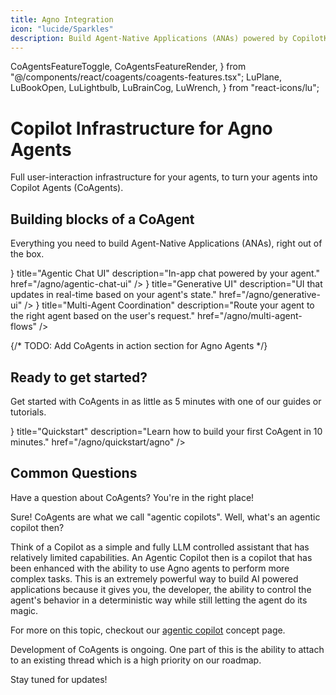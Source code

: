 ```yaml
---
title: Agno Integration
icon: "lucide/Sparkles"
description: Build Agent-Native Applications (ANAs) powered by CopilotKit and Agno Agents.
---
```


  CoAgentsFeatureToggle,
  CoAgentsFeatureRender,
} from "@/components/react/coagents/coagents-features.tsx";
  LuPlane,
  LuBookOpen,
  LuLightbulb,
  LuBrainCog,
  LuWrench,
} from "react-icons/lu";

# Copilot Infrastructure for Agno Agents

Full user-interaction infrastructure for your agents, to turn your agents into Copilot Agents (CoAgents).

## Building blocks of a CoAgent

Everything you need to build Agent-Native Applications (ANAs), right out of the box.

<Cards className="gap-6">
  <Card
    className="p-6 rounded-xl text-base border-[#FF3C1A]"
    icon={<LuMessageSquare className="text-[#FF3C1A]" />}
    title="Agentic Chat UI"
    description="In-app chat powered by your agent."
    href="/agno/agentic-chat-ui"
  />
  <Card
    className="p-6 rounded-xl text-base border-[#FF3C1A]"
    icon={<LuLayoutTemplate className="text-[#FF3C1A]" />}
    title="Generative UI"
    description="UI that updates in real-time based on your agent's state."
    href="/agno/generative-ui"
  />
  <Card
    className="p-6 rounded-xl text-base border-[#FF3C1A]"
    icon={<LuWand className="text-[#FF3C1A]" />}
    title="Multi-Agent Coordination"
    description="Route your agent to the right agent based on the user's request."
    href="/agno/multi-agent-flows"
  />
</Cards>

{/* TODO: Add CoAgents in action section for Agno Agents */}

## Ready to get started?

Get started with CoAgents in as little as 5 minutes with one of our guides or tutorials.

<Cards className="gap-6">
  <Card
    className="p-6 rounded-xl text-base border-[#FF3C1A]"
    icon={<LuPlay className="text-[#FF3C1A]" />}
    title="Quickstart"
    description="Learn how to build your first CoAgent in 10 minutes."
    href="/agno/quickstart/agno"
  />
</Cards>

## Common Questions

Have a question about CoAgents? You're in the right place!

<Accordions>
<Accordion title="Can you explain what a CoAgent is in more detail?">
Sure! CoAgents are what we call "agentic copilots". Well, what's an agentic copilot then?

Think of a Copilot as a simple and fully LLM controlled assistant that has relatively limited capabilities. An Agentic Copilot then is a copilot
that has been enhanced with the ability to use Agno agents to perform more complex tasks. This is an extremely powerful way to build AI
powered applications because it gives you, the developer, the ability to control the agent's behavior in a deterministic way while still letting
the agent do its magic.

For more on this topic, checkout our [agentic copilot](/agno/concepts/agentic-copilots) concept page.

</Accordion>
<Accordion title="Can I attach to an existing thread?">
Development of CoAgents is ongoing. One part of this is the ability to attach to an existing thread which is a high priority on our roadmap.

Stay tuned for updates!

</Accordion>
</Accordions> 
